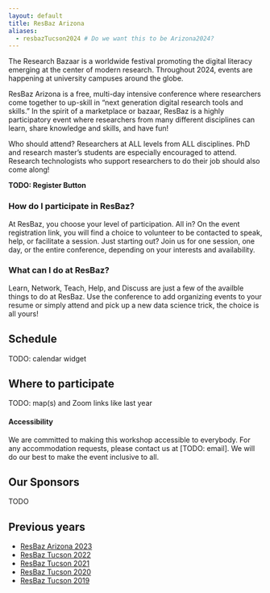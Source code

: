 ```yaml
---
layout: default
title: ResBaz Arizona
aliases:
  - resbazTucson2024 # Do we want this to be Arizona2024?
---
```


The Research Bazaar is a worldwide festival promoting the digital literacy emerging at the center of modern research. Throughout 2024, events are happening at university campuses around the globe.

ResBaz Arizona is a free, multi-day intensive conference where researchers come together to up-skill in "next generation digital research tools and skills." In the spirit of a marketplace or bazaar, ResBaz is a highly participatory event where researchers from many different disciplines can learn, share knowledge and skills, and have fun!

Who should attend? Researchers at ALL levels from ALL disciplines. PhD and research master's students are especially encouraged to attend. Research technologists who support researchers to do their job should also come along!

**TODO: Register Button**

### How do I participate in ResBaz?

At ResBaz, you choose your level of participation. 
All in? On the event registration link, you will find a choice to volunteer to be contacted to speak, help, or facilitate a session. 
Just starting out? Join us for one session, one day, or the entire conference, depending on your interests and availability. 

### What can I do at ResBaz?

Learn, Network, Teach, Help, and Discuss are just a few of the availble things to do at ResBaz. Use the conference to add organizing events to your resume or simply attend and pick up a new data science trick, the choice is all yours!

## Schedule

TODO: calendar widget

## Where to participate

TODO: map(s) and Zoom links like last year

#### Accessibility

We are committed to making this workshop accessible to everybody. For any accommodation requests, please contact us at [TODO: email]. We will do our best to make the event inclusive to all. 

## Our Sponsors

TODO

## Previous years

- [ResBaz Arizona 2023](/resbaz/Arizona2023.qmd)
- [ResBaz Tucson 2022](/resbaz/resbazTucson2022.qmd)
- [ResBaz Tucson 2021](/resbaz/resbazTucson2021.qmd)
- [ResBaz Tucson 2020](/resbaz/resbazTucson2020.qmd)
- [ResBaz Tucson 2019](/resbaz/resbazTucson2019.qmd)